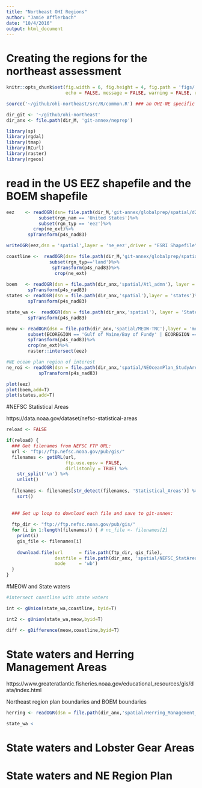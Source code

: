 ```yaml
---
title: "Northeast OHI Regions"
author: "Jamie Afflerbach"
date: "10/4/2016"
output: html_document
---
```



# Creating the regions for the northeast assessment 

```r
knitr::opts_chunk$set(fig.width = 6, fig.height = 4, fig.path = 'figs/',
                      echo = FALSE, message = FALSE, warning = FALSE, root.dir = "ohi-northeast")

source('~/github/ohi-northeast/src/R/common.R') ### an OHI-NE specific version of common.R

dir_git <- '~/github/ohi-northeast'
dir_anx <- file.path(dir_M, 'git-annex/neprep')

library(sp)
library(rgdal)
library(tmap)
library(RCurl)
library(raster)
library(rgeos)

```


# read in the US EEZ shapefile and the BOEM shapefile

```r

eez    <- readOGR(dsn= file.path(dir_M,'git-annex/globalprep/spatial/d2014/data'),layer = 'regions_gcs')%>%
            subset(rgn_nam == 'United States')%>%
            subset(rgn_typ == 'eez')%>%
          crop(ne_ext)%>%
        spTransform(p4s_nad83)

writeOGR(eez,dsn = 'spatial',layer = 'ne_eez',driver = "ESRI Shapefile")

coastline <-  readOGR(dsn= file.path(dir_M,'git-annex/globalprep/spatial/d2014/data'),layer = 'regions_gcs')%>%
                subset(rgn_typ=='land')%>%
                 spTransform(p4s_nad83)%>%
                  crop(ne_ext)
               
boem   <- readOGR(dsn = file.path(dir_anx,'spatial/Atl_admn'), layer = 'atl_admn')%>%
        spTransform(p4s_nad83)
states <- readOGR(dsn = file.path(dir_anx,'spatial'),layer = 'states')%>%subset(STATE_NAME %in% c('Maine','New Hampshire','Massachusetts','Vermont','Connecticut','New York','Rhode Island', 'New Jersey','Delaware','Pennsylvania'))%>%
        spTransform(p4s_nad83)

state_wa <-  readOGR(dsn = file.path(dir_anx,'spatial'), layer = 'StateWaters')%>%
        spTransform(p4s_nad83)

meow <- readOGR(dsn = file.path(dir_anx,'spatial/MEOW-TNC'),layer = 'meow_ecos')%>%
        subset(ECOREGION == 'Gulf of Maine/Bay of Fundy' | ECOREGION == 'Virginian')%>%
        spTransform(p4s_nad83)%>%
        crop(ne_ext)%>%
        raster::intersect(eez)

#NE ocean plan region of interest
ne_roi <- readOGR(dsn = file.path(dir_anx,'spatial/NEOceanPlan_StudyArea'),layer = 'StudyAreaWGS84')%>%
            spTransform(p4s_nad83)

plot(eez)
plot(boem,add=T)
plot(states,add=T)

```


#NEFSC Statistical Areas

https://data.noaa.gov/dataset/nefsc-statistical-areas

```r
reload <- FALSE

if(reload) {
  ### Get filenames from NEFSC FTP URL:
  url <- "ftp://ftp.nefsc.noaa.gov/pub/gis/"
  filenames <- getURL(url,
                      ftp.use.epsv = FALSE,
                      dirlistonly = TRUE) %>%
    str_split('\n') %>%
    unlist()
  
  filenames <- filenames[str_detect(filenames, 'Statistical_Areas')] %>%
    sort()
  
  
  ### Set up loop to download each file and save to git-annex:
  
  ftp_dir <- "ftp://ftp.nefsc.noaa.gov/pub/gis/"
  for (i in 1:length(filenames)) { # nc_file <- filenames[2]
    print(i)
    gis_file <- filenames[i]
    
    download.file(url      = file.path(ftp_dir, gis_file),
                  destfile = file.path(dir_anx, 'spatial/NEFSC_StatAreas', gis_file),
                  mode     = 'wb')
  }
}


```

#MEOW and State waters

```r
#intersect coastline with state waters

int <- gUnion(state_wa,coastline, byid=T)

int2 <- gUnion(state_wa,meow,byid=T)

diff <- gDifference(meow,coastline,byid=T)


```



# State waters and Herring Management Areas

https://www.greateratlantic.fisheries.noaa.gov/educational_resources/gis/data/index.html

Northeast region plan boundaries and BOEM boundaries

```r

herring <- readOGR(dsn = file.path(dir_anx,'spatial/Herring_Management_Areas_20150315/Herring_Management_Areas'), layer = 'Herring_Management_Areas')

state_wa <


```


# State waters and Lobster Gear Areas


# State waters and NE Region Plan


